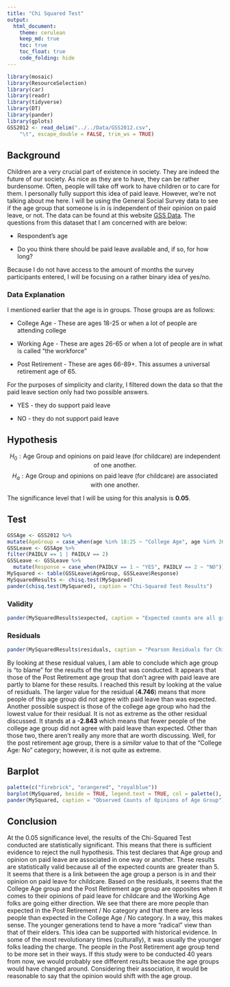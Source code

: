 ```yaml
---
title: "Chi Squared Test"
output: 
  html_document:
    theme: cerulean
    keep_md: true
    toc: true
    toc_float: true
    code_folding: hide
---
```



<!-- Directions

Come up with a chi squared test analysis of your own creation. 

* Write the Background and clearly state your question. Then collect data and perform the linear regression analysis in order to answer your question. Use the proper order of first, ask the question, then second, figure out the answer.

* You can use data from 
    - An R data set
    - the internet (like weather data, Facebook data, or sports data) 
    - your own experiment 
    - your own observational study
* However,     
    - Do not violate the "Human Subjects Rules" of the university: http://www.byui.edu/executive-strategy-and-planning/institutional-research/research-and-assessments/research-and-surveys

* You need a sample size large enough to meet the requirements of the chi squared test. Unfortunately, the sample size is completely dependent on the situation you select. A good rule of thumb is 10 observations per "combination-group" in your data.

-->

```r
library(mosaic)
library(ResourceSelection) 
library(car)
library(readr)
library(tidyverse)
library(DT)
library(pander)
library(gplots)
GSS2012 <- read_delim("../../Data/GSS2012.csv", 
    "\t", escape_double = FALSE, trim_ws = TRUE)
```

## Background

Children are a very crucial part of existence in society. They are indeed the future of our society. As nice as they are to have, they can be rather burdensome. Often, people will take off work to have children or to care for them. I personally fully support this idea of paid leave. However, we're not talking about me here. I will be using the General Social Survey data to see if the age group that someone is in is independent of their opinion on paid leave, or not. The data can be found at this website [GSS Data](https://sda.berkeley.edu/sdaweb/analysis/?dataset=gss12). The questions from this dataset that I am concerned with are below:

* Respondent's age

* Do you think there should be paid leave available and, if so, for how long?

Because I do not have access to the amount of months the survey participants entered, I will be focusing on a rather binary idea of yes/no.

### Data Explanation

I mentioned earlier that the age is in groups. Those groups are as follows:

* College Age - These are ages 18-25 or when a lot of people are attending college

* Working Age - These are ages 26-65 or when a lot of people are in what is called "the workforce"

* Post Retirement - These are ages 66-89+. This assumes a universal retirement age of 65.

For the purposes of simplicity and clarity, I filtered down the data so that the paid leave section only had two possible answers.

* YES - they do support paid leave

* NO - they do not support paid leave

## Hypothesis 

$$
H_0: \text{Age Group and opinions on paid leave (for childcare) are independent of one another.}
$$
$$
H_a: \text{Age Group and opinions on paid leave (for childcare) are associated with one another.}
$$


The significance level that I will be using for this analysis is **0.05**.

## Test

```r
GSSAge <- GSS2012 %>%
mutate(AgeGroup = case_when(age %in% 18:25 ~ "College Age", age %in% 26:65 ~ "Working Age", age %in% 66:89 ~ "Post Retirement"))
GSSLeave <- GSSAge %>%
filter(PAIDLV == 1 | PAIDLV == 2)
GSSLeave <- GSSLeave %>% 
  mutate(Response = case_when(PAIDLV == 1 ~ "YES", PAIDLV == 2 ~ "NO"))
MySquared <- table(GSSLeave$AgeGroup, GSSLeave$Response)
MySquaredResults <- chisq.test(MySquared)
pander(chisq.test(MySquared), caption = "Chi-Squared Test Results")
```

### Validity

```r
pander(MySquaredResults$expected, caption = "Expected counts are all greater than 5")
```


### Residuals

```r
pander(MySquaredResults$residuals, caption = "Pearson Residuals for Chi-Squared Test")
```

By looking at these residual values, I am able to conclude which age group is "to blame" for the results of the test that was conducted. It appears that those of the Post Retirement age group that don't agree with paid leave are partly to blame for these results. I reached this result by looking at the value of residuals. The larger value for the residual (**4.746**) means that more people of this age group did not agree with paid leave than was expected. Another possible suspect is those of the college age group who had the lowest value for their residual. It is not as extreme as the other residual discussed. It stands at a **-2.843** which means that fewer people of the college age group did not agree with paid leave than expected. Other than those two, there aren't really any more that are worth discussing. Well, for the post retirement age group, there is a *similar* value to that of the "College Age: No" category; however, it is not quite as extreme. 

## Barplot

```r

palette(c("firebrick", "orangered", "royalblue"))
barplot(MySquared, beside = TRUE, legend.text = TRUE, col = palette(), xlab = "Opinion on Paid Leave", ylab = "Number of Respondants", main = "Opinions on Paid Leave for Varying Age Groups", args.legend = list(x = "topleft"))
pander(MySquared, caption = "Observed Counts of Opinions of Age Group")
```



## Conclusion

At the 0.05 significance level, the results of the Chi-Squared Test conducted are statistically significant. This means that there is sufficient evidence to reject the null hypothesis. This test declares that Age group and opinion on paid leave are associated in one way or another. These results are statistically valid because all of the expected counts are greater than 5. It seems that there is a link between the age group a person is in and their opinion on paid leave for childcare. Based on the residuals, it seems that the College Age group and the Post Retirement age group are opposites when it comes to their opinions of paid leave for childcare and the Working Age folks are going either direction. We see that there are more people than expected in the Post Retirement / No category and that there are less people than expected in the College Age / No category. In a way, this makes sense. The younger generations tend to have a more "radical" view than that of their elders. This idea can be supported with historical evidence. In some of the most revolutionary times (culturally), it was usually the younger folks leading the charge. The people in the Post Retirement age group tend to be more set in their ways. If this study were to be conducted 40 years from now, we would probably see different results because the age groups would have changed around. Considering their association, it would be reasonable to say that the opinion would shift with the age group. 


